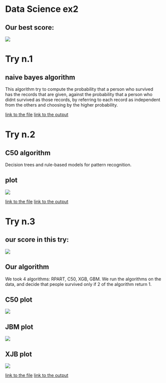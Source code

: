 
# Data Science ex2

## Our best score:

![](/bestRecord.png)

# Try n.1
## naive bayes algorithm
This algorithm try to compute the probability that a person who survived has the records that are given, against the probability that a person who didnt survived as those records, by referring to each record as independent from the others and choosing by the higher probability.

[link to the file](https://github.com/naordalal/DataScience-hw2/blob/master/Prediction3/prediction1.R)
[link to the output](https://github.com/naordalal/DataScience-hw2/blob/master/Prediction3/try1.csv)

# Try n.2
## C50 algorithm
Decision trees and rule-based models for pattern recognition.

## plot
![](/Prediction2/C50Plot.png)

[link to the file](https://github.com/naordalal/DataScience-hw2/blob/master/Prediction3/prediction2.R)
[link to the output](https://github.com/naordalal/DataScience-hw2/blob/master/Prediction3/try2.csv)

# Try n.3
## our score in this try:
![](/Prediction3/try3.png)

## Our algorithm
We took 4 algorithms: RPART, C50, XGB, GBM.
We run the algorithms on the data, and decide that people survived only if 2 of the algorithm return 1.

## C50 plot
![](/Prediction3/C50Plot.png)

## JBM plot
![](/Prediction3/gbmPlot.png)

## XJB plot
![](/Prediction3/xgbPlot.png)

[link to the file](https://github.com/naordalal/DataScience-hw2/blob/master/Prediction3/prediction3.R)
[link to the output](https://github.com/naordalal/DataScience-hw2/blob/master/Prediction3/try3.csv)
